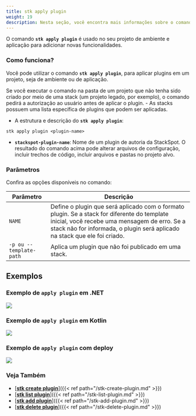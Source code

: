 ```yaml
---
title: stk apply plugin
weight: 19
description: Nesta seção, você encontra mais informações sobre o comando 'stk apply plugin'.
---
```


O comando **`stk apply plugin`** é usado no seu projeto de ambiente e aplicação para adicionar novas funcionalidades.

### **Como funciona?**
Você pode utilizar o comando **`stk apply plugin`**, para aplicar plugins em um projeto, seja de ambiente ou de aplicação.

<alert color="secondary">
Se você executar o comando na pasta de um projeto que não tenha sido criado por meio de uma stack (um projeto legado, por exemplo), o comando pedirá a autorização ao usuário antes de aplicar o plugin.
</alert>
- As stacks possuem uma lista específica de plugins que podem ser aplicadas.

- A estrutura e descrição do **`stk apply plugin`**:
```
stk apply plugin <plugin-name>
```

- **`stackspot-plugin-name`**: Nome de um plugin de autoria da StackSpot.
O resultado do comando acima pode alterar arquivos de configuração, incluir trechos de código, incluir arquivos e pastas no projeto alvo.

### **Parâmetros**
Confira as opções disponíveis no comando:


| Parâmetro | Descrição |
| ----------- | ----------- |
| `NAME` | Define o plugin que será aplicado com o formato plugin. Se a stack for diferente do template inicial, você recebe uma mensagem de erro. Se a stack não for informada, o plugin será aplicado na stack que ele foi criado.|
| `-p ou --template-path` | Aplica um plugin que não foi publicado em uma stack. |

## **Exemplos**
### **Exemplo de `apply plugin` em .NET**

![](/v3.0.0/stkgifs/stk-apply-plugin-dotnet.gif)

### **Exemplo de `apply plugin` em Kotlin**

![](/v3.0.0/stkgifs/stk-apply-plugin-sqs-kotlin-app.gif)

### **Exemplo de `apply plugin` com deploy**

![](/v3.0.0/stkgifs/stk-apply-plugin-with-deploy.gif)


### **Veja Também**
- [<ins>**stk create plugin**</ins>]({{< ref path="/stk-create-plugin.md" >}})
- [<ins>**stk list plugin**</ins>]({{< ref path="/stk-list-plugin.md" >}})
- [<ins>**stk add plugin**</ins>]({{< ref path="/stk-add-plugin.md" >}})
- [<ins>**stk delete plugin**</ins>]({{< ref path="/stk-delete-plugin.md" >}}) 